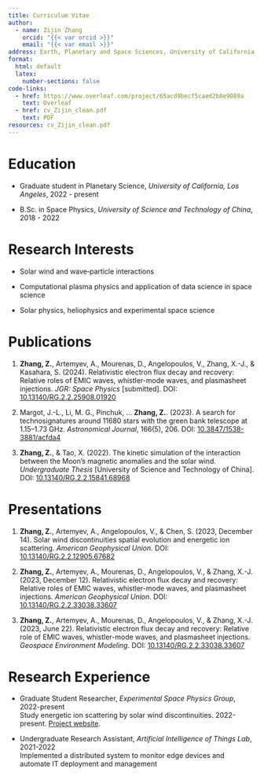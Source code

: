 ```yaml
---
title: Curriculum Vitae
author: 
  - name: Zijin Zhang
    orcid: "{{< var orcid >}}"
    email: "{{< var email >}}"
address: Earth, Planetary and Space Sciences, University of California, Los Angeles, CA 90095
format:
  html: default
  latex:
    number-sections: false
code-links:
  - href: https://www.overleaf.com/project/65acd9becf5caed2b8e9089a
    text: Overleaf
  - href: cv_Zijin_clean.pdf
    text: PDF
resources: cv_Zijin_clean.pdf
---
```


\begin{center}
    \textbf{\Large {{< meta author >}}} \\ \vspace{5pt}
    % \seticon{faPhone} \ \small XXX-XXX-XXXX \quad
    Email: \href{mailto:{{< var email >}}}{zijin@ucla.edu} \quad
    Website: \href{https://beforerr.github.io/beforerr/docs/research/}{beforerr.github.io}
\end{center}


# Education

- Graduate student in Planetary Science, *University of California, Los Angeles*, 2022 - present

- B.Sc. in Space Physics<!--  and B.Eng. in Computer Science -->, *University of Science and Technology of China*, 2018 - 2022


# Research Interests

- Solar wind and wave‑particle interactions

- Computational plasma physics and application of data science in space science

- Solar physics, heliophysics and experimental space science

# Publications

1. **Zhang, Z.**, Artemyev, A., Mourenas, D., Angelopoulos, V., Zhang, X.-J., & Kasahara, S. (2024). Relativistic electron flux decay and recovery: Relative roles of EMIC waves, whistler-mode waves, and plasmasheet injections. *JGR: Space Physics* [submitted]. DOI: [10.13140/RG.2.2.25908.01920](https://doi.org/10.13140/RG.2.2.25908.01920)

1. Margot, J.-L., Li, M. G., Pinchuk, … **Zhang, Z.**. (2023). A search for technosignatures around 11680 stars with the green bank telescope at 1.15–1.73 GHz. *Astronomical Journal*, 166(5), 206. DOI: [10.3847/1538-3881/acfda4](https://doi.org/10.3847/1538-3881/acfda4)

1. **Zhang, Z.**, & Tao, X. (2022). The kinetic simulation of the interaction between the Moon’s magnetic anomalies and the solar wind. *Undergraduate Thesis* [University of Science and Technology of China]. DOI: [10.13140/RG.2.2.15841.68968](http://dx.doi.org/10.13140/RG.2.2.15841.68968)


# Presentations

1. **Zhang, Z.**, Artemyev, A., Angelopoulos, V., & Chen, S. (2023, December 14). Solar wind discontinuities spatial evolution and energetic ion scattering. *American Geophysical Union*. DOI: [10.13140/RG.2.2.12905.67682](https://doi.org/10.13140/RG.2.2.12905.67682)

1. **Zhang, Z.**, Artemyev, A., Mourenas, D., Angelopoulos, V., & Zhang, X.-J. (2023, December 12). Relativistic electron flux decay and recovery: Relative roles of EMIC waves, whistler-mode waves, and plasmasheet injections. *American Geophysical Union*. DOI: [10.13140/RG.2.2.33038.33607](https://doi.org/10.13140/RG.2.2.33038.33607)

1. **Zhang, Z.**, Artemyev, A., Mourenas, D., Angelopoulos, V., & Zhang, X.-J. (2023, June 22). Relativistic electron flux decay and recovery: Relative role of EMIC waves, whistler-mode waves, and plasmasheet injections. *Geospace Environment Modeling*. DOI: [10.13140/RG.2.2.33038.33607](http://dx.doi.org/10.13140/RG.2.2.33038.33607)

# Research Experience

- Graduate Student Researcher, *Experimental Space Physics Group*, 2022-present\
Study energetic ion scattering by solar wind discontinuities. 2022-present. [Project website](https://beforerr.github.io/ion_scattering_by_SWD).

- Undergraduate Research Assistant, *Artificial Intelligence of Things Lab*, 2021-2022\
Implemented a distributed system to monitor edge devices and automate IT deployment and management 